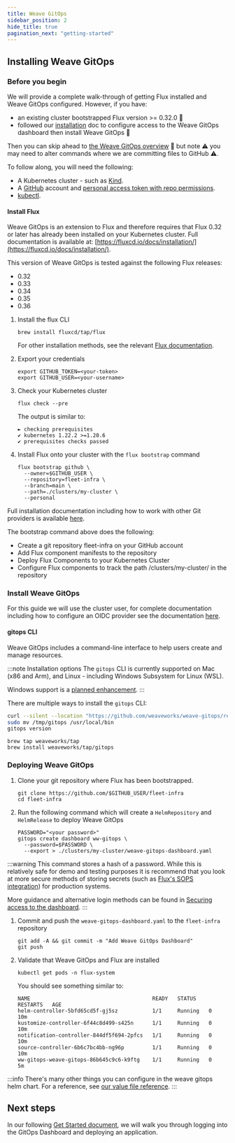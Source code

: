 ```yaml
---
title: Weave GitOps
sidebar_position: 2
hide_title: true
pagination_next: "getting-started"
---
```


## Installing Weave GitOps

### Before you begin

We will provide a complete walk-through of getting Flux installed and Weave GitOps configured. However, if you have:
- an existing cluster bootstrapped Flux version >= 0.32.0 🎉
- followed our [installation](./index.mdx) doc to configure access to the Weave GitOps dashboard then install Weave GitOps 👏

Then you can skip ahead to [the Weave GitOps overview](../getting-started.mdx#part-1---weave-gitops-overview) 🏃
but note ⚠️ you may need to alter commands where we are committing files to GitHub ⚠️.

To follow along, you will need the following:
- A Kubernetes cluster - such as [Kind](https://kind.sigs.k8s.io/docs/user/quick-start/).
- A [GitHub](https://github.com) account and [personal access token with repo permissions](https://help.github.com/github/authenticating-to-github/creating-a-personal-access-token-for-the-command-line).
- [kubectl](https://kubernetes.io/docs/tasks/tools/#kubectl).

#### Install Flux

Weave GitOps is an extension to Flux and therefore requires that Flux 0.32 or later has already been installed on your Kubernetes cluster. Full documentation is available at: [https://fluxcd.io/docs/installation/](https://fluxcd.io/docs/installation/).

This version of Weave GitOps is tested against the following Flux releases:
* 0.32
* 0.33
* 0.34
* 0.35
* 0.36

1. Install the flux CLI

   ```
   brew install fluxcd/tap/flux
   ```

   For other installation methods, see the relevant [Flux documentation](https://fluxcd.io/docs/installation/#install-the-flux-cli).

1. Export your credentials

   ```
   export GITHUB_TOKEN=<your-token>
   export GITHUB_USER=<your-username>
   ```

1. Check your Kubernetes cluster

   ```
   flux check --pre
   ```

   The output is similar to:
   ```
   ► checking prerequisites
   ✔ kubernetes 1.22.2 >=1.20.6
   ✔ prerequisites checks passed
   ```

1. Install Flux onto your cluster with the `flux bootstrap` command

   ```
   flux bootstrap github \
     --owner=$GITHUB_USER \
     --repository=fleet-infra \
     --branch=main \
     --path=./clusters/my-cluster \
     --personal
   ```

Full installation documentation including how to work with other Git providers is available [here](https://fluxcd.io/docs/installation/).

The bootstrap command above does the following:

- Create a git repository fleet-infra on your GitHub account
- Add Flux component manifests to the repository
- Deploy Flux Components to your Kubernetes Cluster
- Configure Flux components to track the path /clusters/my-cluster/ in the repository

### Install Weave GitOps

For this guide we will use the cluster user, for complete documentation including how to configure an OIDC provider see the documentation [here](../configuration/securing-access-to-the-dashboard.mdx).

#### gitops CLI

Weave GitOps includes a command-line interface to help users create and manage resources.

:::note Installation options
The `gitops` CLI is currently supported on Mac (x86 and Arm), and Linux - including Windows Subsystem for Linux (WSL).

Windows support is a [planned enhancement](https://github.com/weaveworks/weave-gitops/issues/663).
:::

There are multiple ways to install the `gitops` CLI:


<Tabs groupId="installation" default>
<TabItem value="curl" label="curl">

```bash
curl --silent --location "https://github.com/weaveworks/weave-gitops/releases/download/v0.15.0/gitops-$(uname)-$(uname -m).tar.gz" | tar xz -C /tmp
sudo mv /tmp/gitops /usr/local/bin
gitops version
```

</TabItem>
<TabItem value="homebrew" label="Homebrew">

```console
brew tap weaveworks/tap
brew install weaveworks/tap/gitops
```

</TabItem>
</Tabs>

### Deploying Weave GitOps

1. Clone your git repository where Flux has been bootstrapped.

   ```
   git clone https://github.com/$GITHUB_USER/fleet-infra
   cd fleet-infra
   ```

1. Run the following command which will create a `HelmRepository` and `HelmRelease` to deploy Weave GitOps

   ```
   PASSWORD="<your password>"
   gitops create dashboard ww-gitops \
     --password=$PASSWORD \
     --export > ./clusters/my-cluster/weave-gitops-dashboard.yaml
   ```

:::warning
This command stores a hash of a password.  While this is relatively safe for demo and testing purposes it is recommend that you look at more secure methods of storing secrets (such as [Flux's SOPS integration](https://fluxcd.io/docs/guides/mozilla-sops/)) for production systems.

More guidance and alternative login methods can be found in [Securing access to the dashboard](../../configuration/securing-access-to-the-dashboard).
:::

1. Commit and push the `weave-gitops-dashboard.yaml` to the `fleet-infra` repository

   ```
   git add -A && git commit -m "Add Weave GitOps Dashboard"
   git push
   ```

1. Validate that Weave GitOps and Flux are installed

   ```
   kubectl get pods -n flux-system
   ```

   You should see something similar to:

   ```
   NAME                                       READY   STATUS    RESTARTS   AGE
   helm-controller-5bfd65cd5f-gj5sz           1/1     Running   0          10m
   kustomize-controller-6f44c8d499-s425n      1/1     Running   0          10m
   notification-controller-844df5f694-2pfcs   1/1     Running   0          10m
   source-controller-6b6c7bc4bb-ng96p         1/1     Running   0          10m
   ww-gitops-weave-gitops-86b645c9c6-k9ftg    1/1     Running   0          5m
   ```

:::info
There's many other things you can configure in the weave gitops helm chart. For a reference, see [our value file reference](../references/helm-reference.md).
:::


## Next steps

In our following [Get Started document](../getting-started.mdx), we will walk you through logging into the GitOps Dashboard and deploying an application.
